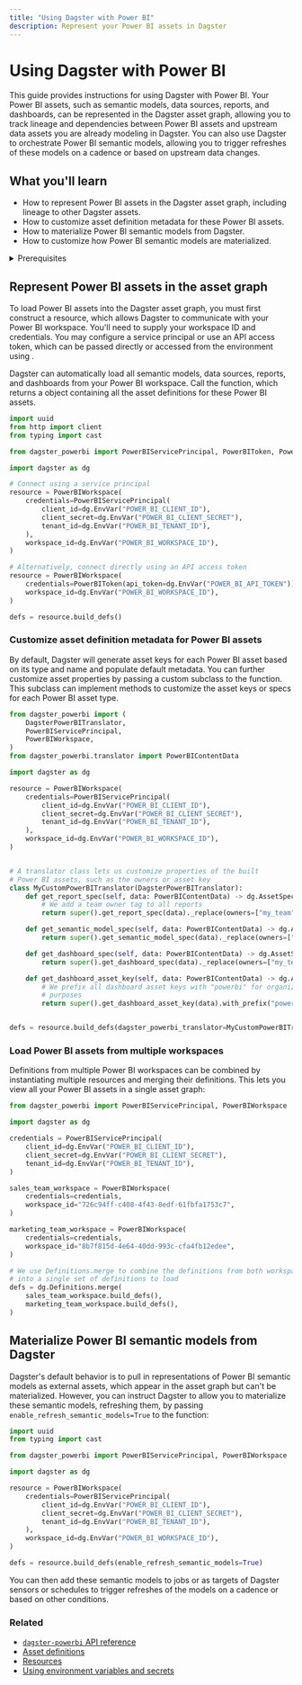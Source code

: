 ```yaml
---
title: "Using Dagster with Power BI"
description: Represent your Power BI assets in Dagster
---
```


# Using Dagster with Power BI

<ExperimentalCallout />

This guide provides instructions for using Dagster with Power BI. Your Power BI assets, such as semantic models, data sources, reports, and dashboards, can be represented in the Dagster asset graph, allowing you to track lineage and dependencies between Power BI assets and upstream data assets you are already modeling in Dagster. You can also use Dagster to orchestrate Power BI semantic models, allowing you to trigger refreshes of these models on a cadence or based on upstream data changes.

## What you'll learn

- How to represent Power BI assets in the Dagster asset graph, including lineage to other Dagster assets.
- How to customize asset definition metadata for these Power BI assets.
- How to materialize Power BI semantic models from Dagster.
- How to customize how Power BI semantic models are materialized.

<details>
  <summary>Prerequisites</summary>

- Familiarity with asset definitions and the Dagster asset graph
- Familiarity with Dagster resources - Familiarity with Power BI concepts, like semantic models, data sources, reports, and dashboards
- A Power BI workspace
- A service principal configured to access Power BI, or an API access token. For more information, see [Embed Power BI content with service principal and an application secret](https://learn.microsoft.com/en-us/power-bi/developer/embedded/embed-service-principal) in the Power BI documentation.

</details>

## Represent Power BI assets in the asset graph

To load Power BI assets into the Dagster asset graph, you must first construct a <PyObject module="dagster_powerbi" object="PowerBIWorkspace" /> resource, which allows Dagster to communicate with your Power BI workspace. You'll need to supply your workspace ID and credentials. You may configure a service principal or use an API access token, which can be passed directly or accessed from the environment using <PyObject object="EnvVar" />.

Dagster can automatically load all semantic models, data sources, reports, and dashboards from your Power BI workspace. Call the <PyObject module="dagster_powerbi" object="PowerBIWorkspace" method="build_defs" /> function, which returns a <PyObject object="Definitions" /> object containing all the asset definitions for these Power BI assets.

```python file=/integrations/power-bi/representing-power-bi-assets.py
import uuid
from http import client
from typing import cast

from dagster_powerbi import PowerBIServicePrincipal, PowerBIToken, PowerBIWorkspace

import dagster as dg

# Connect using a service principal
resource = PowerBIWorkspace(
    credentials=PowerBIServicePrincipal(
        client_id=dg.EnvVar("POWER_BI_CLIENT_ID"),
        client_secret=dg.EnvVar("POWER_BI_CLIENT_SECRET"),
        tenant_id=dg.EnvVar("POWER_BI_TENANT_ID"),
    ),
    workspace_id=dg.EnvVar("POWER_BI_WORKSPACE_ID"),
)

# Alternatively, connect directly using an API access token
resource = PowerBIWorkspace(
    credentials=PowerBIToken(api_token=dg.EnvVar("POWER_BI_API_TOKEN")),
    workspace_id=dg.EnvVar("POWER_BI_WORKSPACE_ID"),
)

defs = resource.build_defs()
```

### Customize asset definition metadata for Power BI assets

By default, Dagster will generate asset keys for each Power BI asset based on its type and name and populate default metadata. You can further customize asset properties by passing a custom <PyObject module="dagster_powerbi" object="DagsterPowerBITranslator" /> subclass to the <PyObject module="dagster_powerbi" object="PowerBIWorkspace" method="build_defs" /> function. This subclass can implement methods to customize the asset keys or specs for each Power BI asset type.

```python file=/integrations/power-bi/customize-power-bi-asset-defs.py
from dagster_powerbi import (
    DagsterPowerBITranslator,
    PowerBIServicePrincipal,
    PowerBIWorkspace,
)
from dagster_powerbi.translator import PowerBIContentData

import dagster as dg

resource = PowerBIWorkspace(
    credentials=PowerBIServicePrincipal(
        client_id=dg.EnvVar("POWER_BI_CLIENT_ID"),
        client_secret=dg.EnvVar("POWER_BI_CLIENT_SECRET"),
        tenant_id=dg.EnvVar("POWER_BI_TENANT_ID"),
    ),
    workspace_id=dg.EnvVar("POWER_BI_WORKSPACE_ID"),
)


# A translator class lets us customize properties of the built
# Power BI assets, such as the owners or asset key
class MyCustomPowerBITranslator(DagsterPowerBITranslator):
    def get_report_spec(self, data: PowerBIContentData) -> dg.AssetSpec:
        # We add a team owner tag to all reports
        return super().get_report_spec(data)._replace(owners=["my_team"])

    def get_semantic_model_spec(self, data: PowerBIContentData) -> dg.AssetSpec:
        return super().get_semantic_model_spec(data)._replace(owners=["my_team"])

    def get_dashboard_spec(self, data: PowerBIContentData) -> dg.AssetSpec:
        return super().get_dashboard_spec(data)._replace(owners=["my_team"])

    def get_dashboard_asset_key(self, data: PowerBIContentData) -> dg.AssetKey:
        # We prefix all dashboard asset keys with "powerbi" for organizational
        # purposes
        return super().get_dashboard_asset_key(data).with_prefix("powerbi")


defs = resource.build_defs(dagster_powerbi_translator=MyCustomPowerBITranslator)
```

### Load Power BI assets from multiple workspaces

Definitions from multiple Power BI workspaces can be combined by instantiating multiple <PyObject module="dagster_powerbi" object="PowerBIWorkspace" /> resources and merging their definitions. This lets you view all your Power BI assets in a single asset graph:

```python file=/integrations/power-bi/multiple-power-bi-workspaces.py
from dagster_powerbi import PowerBIServicePrincipal, PowerBIWorkspace

import dagster as dg

credentials = PowerBIServicePrincipal(
    client_id=dg.EnvVar("POWER_BI_CLIENT_ID"),
    client_secret=dg.EnvVar("POWER_BI_CLIENT_SECRET"),
    tenant_id=dg.EnvVar("POWER_BI_TENANT_ID"),
)

sales_team_workspace = PowerBIWorkspace(
    credentials=credentials,
    workspace_id="726c94ff-c408-4f43-8edf-61fbfa1753c7",
)

marketing_team_workspace = PowerBIWorkspace(
    credentials=credentials,
    workspace_id="8b7f815d-4e64-40dd-993c-cfa4fb12edee",
)

# We use Definitions.merge to combine the definitions from both workspaces
# into a single set of definitions to load
defs = dg.Definitions.merge(
    sales_team_workspace.build_defs(),
    marketing_team_workspace.build_defs(),
)
```

## Materialize Power BI semantic models from Dagster

Dagster's default behavior is to pull in representations of Power BI semantic models as external assets, which appear in the asset graph but can't be materialized. However, you can instruct Dagster to allow you to materialize these semantic models, refreshing them, by passing `enable_refresh_semantic_models=True` to the <PyObject module="dagster_powerbi" object="PowerBIWorkspace" method="build_defs" /> function:

```python file=/integrations/power-bi/materialize-semantic-models.py
import uuid
from typing import cast

from dagster_powerbi import PowerBIServicePrincipal, PowerBIWorkspace

import dagster as dg

resource = PowerBIWorkspace(
    credentials=PowerBIServicePrincipal(
        client_id=dg.EnvVar("POWER_BI_CLIENT_ID"),
        client_secret=dg.EnvVar("POWER_BI_CLIENT_SECRET"),
        tenant_id=dg.EnvVar("POWER_BI_TENANT_ID"),
    ),
    workspace_id=dg.EnvVar("POWER_BI_WORKSPACE_ID"),
)

defs = resource.build_defs(enable_refresh_semantic_models=True)
```

You can then add these semantic models to jobs or as targets of Dagster sensors or schedules to trigger refreshes of the models on a cadence or based on other conditions.

### Related

- [`dagster-powerbi` API reference](/\_apidocs/libraries/dagster-powerbi)
- [Asset definitions](/concepts/assets/software-defined-assets)
- [Resources](/concepts/resources)
- [Using environment variables and secrets](/guides/dagster/using-environment-variables-and-secrets)
